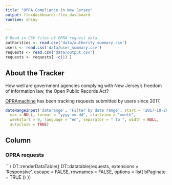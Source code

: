 ```yaml
---
title: "OPRA Compliance in New Jersey"
output: flexdashboard::flex_dashboard
runtime: shiny

---
```

  
  ```r
# Read in CSV files of OPRA request data
authorities <- read.csv('data/authority_summary.csv')
users <- read.csv('data/user_summary.csv')
requests <- read.csv('data/output.csv')
requests <- requests[ -c(1) ]
```

About the Tracker {.sidebar}
-----------------------------------------------------------------------
  
How well are government agencies complying with New Jersey's freedom of information law, the Open Public Records Act?

[OPRAmachine](https://opramachine.com/) has been tracking requests submitted by users since 2017.

```r
dateRangeInput('daterange', 'Filter by date range', start = '2017-10-20', end = NULL, min = NULL,
  max = NULL, format = "yyyy-mm-dd", startview = "month",
  weekstart = 0, language = "en", separator = " to ", width = NULL,
  autoclose = TRUE)
```

Column
-----------------------------------------------------------------------

### OPRA requests
  
  ```r
DT::renderDataTable({
  DT::datatable(requests, extensions = 'Responsive', escape = FALSE, rownames = FALSE, options = list(
    bPaginate = TRUE
  ))
})